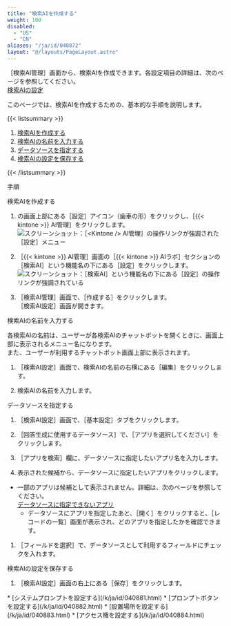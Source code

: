 ```yaml
---
title: "検索AIを作成する"
weight: 100
disabled:
  - "US"
  - "CN"
aliases: "/ja/id/040872"
layout: "@/layouts/PageLayout.astro"
---
```



［検索AI管理］画面から、検索AIを作成できます。各設定項目の詳細は、次のページを参照してください。  
[検索AIの設定](/k/ja/id/040874.html)

このページでは、検索AIを作成するための、基本的な手順を説明します。

{{< listsummary >}}

1. [検索AIを作成する](#ai_search_assist_create_1010)
1. [検索AIの名前を入力する](#ai_search_assist_create_1020)
1. [データソースを指定する](#ai_search_assist_create_1030)
1. [検索AIの設定を保存する](#ai_search_assist_create_1040)

{{< /listsummary >}}

<Heading level={2} id="ai_search_assist_create_10">手順</Heading>

<Heading level={3} id="ai_search_assist_create_1010">検索AIを作成する</Heading>

1. <Kintone />の画面上部にある［設定］アイコン（歯車の形）をクリックし、［{{< kintone >}} AI管理］をクリックします。  
   <Img src="/k/img-ja/ai_enable_01.png" alt="スクリーンショット：［<Kintone /> AI管理］の操作リンクが強調された［設定］メニュー" />

1. ［{{< kintone >}} AI管理］画面の［{{< kintone >}} AIラボ］セクションの［検索AI］という機能名の下にある［設定］をクリックします。  
   <Img src="/k/img-ja/assist_ceate_01.png" alt="スクリーンショット：［検索AI］という機能名の下にある［設定］の操作リンクが強調されている" />

1. ［検索AI管理］画面で、［作成する］をクリックします。  
   ［検索AI設定］画面が開きます。

<Heading level={3} id="ai_search_assist_create_1020">検索AIの名前を入力する</Heading>

各検索AIの名前は、ユーザーが各検索AIのチャットボットを開くときに、画面上部に表示されるメニュー名になります。  
また、ユーザーが利用するチャットボット画面上部に表示されます。

1. ［検索AI設定］画面で、検索AIの名前の右横にある［編集］をクリックします。

1. 検索AIの名前を入力します。

<Heading level={3} id="ai_search_assist_create_1030">データソースを指定する</Heading>

1. ［検索AI設定］画面で、［基本設定］タブをクリックします。

1. ［回答生成に使用するデータソース］で、［アプリを選択してください］をクリックします。

1. ［アプリを検索］欄に、データソースに指定したいアプリ名を入力します。

1. 表示された候補から、データソースに指定したいアプリをクリックします。

   <Note>
  * 一部のアプリは候補として表示されません。詳細は、次のページを参照してください。  
       [データソースに指定できないアプリ](/k/ja/id/040879.html#assist_settings_search_prefs_datasource_4000)
     * データソースにアプリを指定したあと、［開く］をクリックすると、［レコードの一覧］画面が表示され、どのアプリを指定したかを確認できます。
</Note>

1. ［フィールドを選択］で、データソースとして利用するフィールドにチェックを入れます。

<Heading level={3} id="ai_search_assist_create_1040">検索AIの設定を保存する</Heading>

1. ［検索AI設定］画面の右上にある［保存］をクリックします。

<Reference>
  * [システムプロンプトを設定する](/k/ja/id/040881.html)
  * [プロンプトボタンを設定する](/k/ja/id/040882.html)
  * [設置場所を設定する](/k/ja/id/040883.html)
  * [アクセス権を設定する](/k/ja/id/040884.html)
</Reference>
